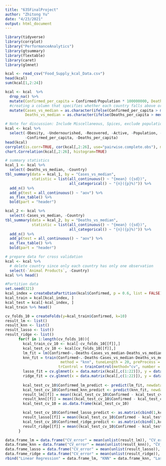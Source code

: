 ```yaml
---
title: "635FinalProject"
author: "Zhitong Yu"
date: "4/23/2021"
output: html_document
---
```



```r
library(tidyverse)
library(corrplot)
library("PerformanceAnalytics")
library(gtsummary)
library(flextable)
library(caret)
library(glmnet)
```

```r
kcal <- read_csv("Food_Supply_kcal_Data.csv")
head(kcal)
sum(kcal[1,2:24])

kcal <- kcal  %>%
  drop_na() %>%
  mutate(Confirmed_per_capita = Confirmed/Population * 100000000, Deaths_per_capita = Deaths/Population * 100000000) %>%
  #creating a column that specifies whether each country falls above or below the median
  mutate(Cases_vs_median = as.character(ifelse(Confirmed_per_capita > median(Confirmed_per_capita), "Above", "Below")), 
         Deaths_vs_median = as.character(ifelse(Deaths_per_capita > median(Deaths_per_capita), "Above", "Below")))

# Note for discussion: Include Miscellaneous, Spices, exclude population
kcal <- kcal %>%
  select(-Obesity, -Undernourished, -Recovered, -Active, -Population, -`Unit (all except Population)`, 
         -Confirmed_per_capita, -Deaths_per_capita)
head(kcal)
corrplot(is.corr=TRUE, cor(kcal[,2:26], use="pairwise.complete.obs"), method="number")
chart.Correlation(kcal[,2:26], histogram=TRUE)

# summary statistics
kcal_1 <- kcal %>%
  select(-Deaths_vs_median, -Country)
tbl_summary(data = kcal_1, by = "Cases_vs_median",
            statistic = list(all_continuous() ~ "{mean} ({sd})",
                             all_categorical() ~ "{n}({p}%)")) %>%
  add_n() %>%
  add_p(test = all_continuous() ~ "aov") %>%
  as_flex_table() %>%
  bold(part = "header")

kcal_2 <- kcal %>%
  select(-Cases_vs_median, -Country)
tbl_summary(data = kcal_2, by = "Deaths_vs_median",
            statistic = list(all_continuous() ~ "{mean} ({sd})",
                             all_categorical() ~ "{n}({p}%)")) %>%
  add_n() %>%
  add_p(test = all_continuous() ~ "aov") %>%
  as_flex_table() %>%
  bold(part = "header")

```

```r
# prepare data for cross validation
kcal <- kcal %>%
  # delete country since only each country has only one observation
  select(-`Animal Products`, -Country)
kcal %>% head()

#Partition data
set.seed(321)
kcal_index = createDataPartition(kcal$Confirmed, p = 0.6, list = FALSE)
kcal_train = kcal[kcal_index, ]
kcal_test = kcal[-kcal_index, ]
kcal_train %>% head()
```


```r
cv_folds_10 = createFolds(y=kcal_train$Confirmed, k=10)
result_lm <- list()
result_knn <- list()
result_lasso <- list()
result_ridge <- list()
      for(f in 1:length(cv_folds_10)){
        kcal_train_cv_10 <- kcal[-cv_folds_10[[f]],]
        kcal_test_cv_10 <- kcal[cv_folds_10[[f]],]
        lm_fit = lm(Confirmed~.-Deaths-Cases_vs_median-Deaths_vs_median, data = kcal_train_cv_10)
        knn_fit = train(Confirmed~.-Deaths-Cases_vs_median-Deaths_vs_median, data = kcal_train_cv_10, 
                         method = "knn", tuneLength = 20, preProcess = c("scale", "center"),
                        trControl = trainControl(method="cv", number = 5))
        lasso_fit = cv.glmnet(x = data.matrix(kcal[,c(1:22)]), y = data.matrix(kcal[,23]), alpha=1)
        ridge_fit = cv.glmnet(x = data.matrix(kcal[,c(1:22)]), y = data.matrix(kcal[,23]), alpha=0)
        
        kcal_test_cv_10$Confirmed_lm_predict <- predict(lm_fit, newdata = kcal_test_cv_10)
        kcal_test_cv_10$Confirmed_knn_predict <- predict(knn_fit, newdata = kcal_test_cv_10)
        result_lm[[f]] = mean((kcal_test_cv_10$Confirmed - kcal_test_cv_10$Confirmed_lm_predict)^2, na.rm=TRUE)
        result_knn[[f]] = mean((kcal_test_cv_10$Confirmed - kcal_test_cv_10$Confirmed_knn_predict)^2, na.rm=TRUE)
        kcal_test_cv_10 = as.data.frame(kcal_test_cv_10)

        kcal_test_cv_10$Confirmed_lasso_predict <- as.matrix(cbind(1,kcal_test_cv_10[,c(1:22)])) %*% coef(lasso_fit, s = "lambda.min")
        result_lasso[[f]] = mean((kcal_test_cv_10$Confirmed - kcal_test_cv_10$Confirmed_lasso_predict)^2, na.rm=TRUE)
        kcal_test_cv_10$Confirmed_ridge_predict <- as.matrix(cbind(1,kcal_test_cv_10[,c(1:22)])) %*% coef(ridge_fit, s = "lambda.min")
        result_ridge[[f]] = mean((kcal_test_cv_10$Confirmed - kcal_test_cv_10$Confirmed_ridge_predict)^2, na.rm=TRUE)
      }

data.frame_lm = data.frame("CV_error" = mean(unlist(result_lm)), "CV_error_SE" = sd(unlist(result_lm)))
data.frame_knn = data.frame("CV_error" = mean(unlist(result_knn)), "CV_error_SE" = sd(unlist(result_knn)))
data.frame_lasso = data.frame("CV_error" = mean(unlist(result_lasso)), "CV_error_SE" = sd(unlist(result_lasso)))
data.frame_ridge = data.frame("CV_error" = mean(unlist(result_ridge)), "CV_error_SE" = sd(unlist(result_ridge)))
rbind("Linear Regression" = data.frame_lm, "KNN" = data.frame_knn, "Lasso" = data.frame_lasso, "Ridge" = data.frame_ridge)


```
